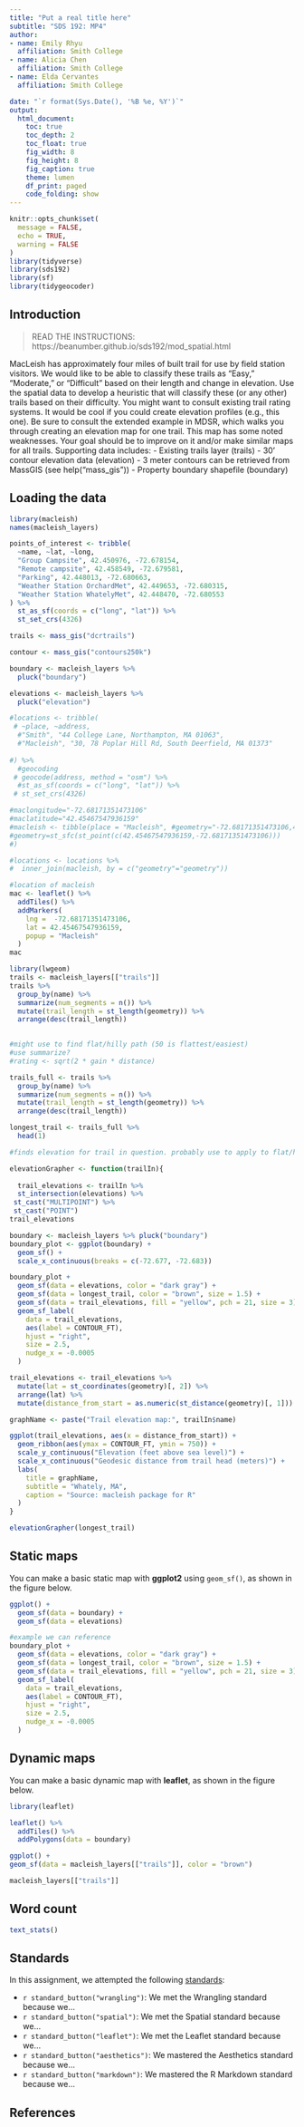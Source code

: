 ```yaml
---
title: "Put a real title here"
subtitle: "SDS 192: MP4"
author: 
- name: Emily Rhyu
  affiliation: Smith College
- name: Alicia Chen
  affiliation: Smith College
- name: Elda Cervantes
  affiliation: Smith College

date: "`r format(Sys.Date(), '%B %e, %Y')`"
output:
  html_document:
    toc: true
    toc_depth: 2
    toc_float: true
    fig_width: 8
    fig_height: 8
    fig_caption: true
    theme: lumen
    df_print: paged
    code_folding: show
---
```


```r
knitr::opts_chunk$set(
  message = FALSE,
  echo = TRUE,
  warning = FALSE
)
library(tidyverse)
library(sds192)
library(sf)
library(tidygeocoder)
```

## Introduction

> READ THE INSTRUCTIONS: https://beanumber.github.io/sds192/mod_spatial.html

MacLeish has approximately four miles of built trail for use by field station visitors. We would like to be able to classify these trails as “Easy,” “Moderate,” or “Difficult” based on their length and change in elevation. Use the spatial data to develop a heuristic that will classify these (or any other) trails based on their difficulty. You might want to consult existing trail rating systems. It would be cool if you could create elevation profiles (e.g., this one). Be sure to consult the extended example in MDSR, which walks you through creating an elevation map for one trail. This map has some noted weaknesses. Your goal should be to improve on it and/or make similar maps for all trails.
Supporting data includes:
- Existing trails layer (trails)
- 30’ contour elevation data (elevation)
- 3 meter contours can be retrieved from MassGIS (see help("mass_gis"))
- Property boundary shapefile (boundary)


## Loading the data

```r
library(macleish)
names(macleish_layers)
```

```r
points_of_interest <- tribble(
  ~name, ~lat, ~long,
  "Group Campsite", 42.450976, -72.678154, 
  "Remote campsite", 42.458549, -72.679581,
  "Parking", 42.448013, -72.680663,
  "Weather Station OrchardMet", 42.449653, -72.680315,
  "Weather Station WhatelyMet", 42.448470, -72.680553
) %>%
  st_as_sf(coords = c("long", "lat")) %>%
  st_set_crs(4326)
```

```r
trails <- mass_gis("dcrtrails")

contour <- mass_gis("contours250k")

boundary <- macleish_layers %>%
  pluck("boundary")

elevations <- macleish_layers %>%
  pluck("elevation")
```

```r
#locations <- tribble(
 # ~place, ~address, 
  #"Smith", "44 College Lane, Northampton, MA 01063",
  #"Macleish", "30, 78 Poplar Hill Rd, South Deerfield, MA 01373"
  
#) %>%
  #geocoding
 # geocode(address, method = "osm") %>%
  #st_as_sf(coords = c("long", "lat")) %>%
 # st_set_crs(4326)

#maclongitude="-72.68171351473106"
#maclatitude="42.45467547936159"
#macleish <- tibble(place = "Macleish", #geometry="-72.68171351473106,42.45467547936159"
#geometry=st_sfc(st_point(c(42.45467547936159,-72.68171351473106)))
#)

#locations <- locations %>% 
#  inner_join(macleish, by = c("geometry"="geometry"))
```

```r
#location of macleish
mac <- leaflet() %>%
  addTiles() %>%
  addMarkers(
    lng =  -72.68171351473106,
    lat = 42.45467547936159,
    popup = "Macleish"
  )
mac
```

```r
library(lwgeom)
trails <- macleish_layers[["trails"]] 
trails %>%
  group_by(name) %>%
  summarize(num_segments = n()) %>%
  mutate(trail_length = st_length(geometry)) %>%
  arrange(desc(trail_length))
  
```

```r
#might use to find flat/hilly path (50 is flattest/easiest)
#use summarize?
#rating <- sqrt(2 * gain * distance)

trails_full <- trails %>%
  group_by(name) %>%
  summarize(num_segments = n()) %>%
  mutate(trail_length = st_length(geometry)) %>%
  arrange(desc(trail_length))

longest_trail <- trails_full %>%
  head(1)

#finds elevation for trail in question. probably use to apply to flat/hilly trails found from equation above and make elevation profile

elevationGrapher <- function(trailIn){
  
  trail_elevations <- trailIn %>%
  st_intersection(elevations) %>%
 st_cast("MULTIPOINT") %>%
 st_cast("POINT")
trail_elevations

boundary <- macleish_layers %>% pluck("boundary")
boundary_plot <- ggplot(boundary) + 
  geom_sf() + 
  scale_x_continuous(breaks = c(-72.677, -72.683))

boundary_plot +
  geom_sf(data = elevations, color = "dark gray") + 
  geom_sf(data = longest_trail, color = "brown", size = 1.5) + 
  geom_sf(data = trail_elevations, fill = "yellow", pch = 21, size = 3) + 
  geom_sf_label(
    data = trail_elevations, 
    aes(label = CONTOUR_FT), 
    hjust = "right", 
    size = 2.5,
    nudge_x = -0.0005
  )

trail_elevations <- trail_elevations %>%
  mutate(lat = st_coordinates(geometry)[, 2]) %>%
  arrange(lat) %>%
  mutate(distance_from_start = as.numeric(st_distance(geometry)[, 1]))

graphName <- paste("Trail elevation map:", trailIn$name)

ggplot(trail_elevations, aes(x = distance_from_start)) + 
  geom_ribbon(aes(ymax = CONTOUR_FT, ymin = 750)) +
  scale_y_continuous("Elevation (feet above sea level)") + 
  scale_x_continuous("Geodesic distance from trail head (meters)") +
  labs(
    title = graphName,
    subtitle = "Whately, MA",
    caption = "Source: macleish package for R"
  )
}

elevationGrapher(longest_trail)

```



## Static maps

You can make a basic static map with **ggplot2** using `geom_sf()`, as shown in the figure below.

```r

ggplot() +
  geom_sf(data = boundary) +
  geom_sf(data = elevations) 
```

```r
#example we can reference
boundary_plot +
  geom_sf(data = elevations, color = "dark gray") + 
  geom_sf(data = longest_trail, color = "brown", size = 1.5) + 
  geom_sf(data = trail_elevations, fill = "yellow", pch = 21, size = 3) + 
  geom_sf_label(
    data = trail_elevations, 
    aes(label = CONTOUR_FT), 
    hjust = "right", 
    size = 2.5,
    nudge_x = -0.0005
  )
```


## Dynamic maps

You can make a basic dynamic map with **leaflet**, as shown in the figure below.

```r
library(leaflet)

leaflet() %>%
  addTiles() %>%
  addPolygons(data = boundary)
```

```r
ggplot() +
geom_sf(data = macleish_layers[["trails"]], color = "brown")
```


```r
macleish_layers[["trails"]]
```


## Word count

```r
text_stats()
```

## Standards

In this assignment, we attempted the following [standards](https://beanumber.github.io/sds192/standards.html):

- `r standard_button("wrangling")`: We met the Wrangling standard because we...
- `r standard_button("spatial")`: We met the Spatial standard because we...
- `r standard_button("leaflet")`: We met the Leaflet standard because we...
- `r standard_button("aesthetics")`: We mastered the Aesthetics standard because we...
- `r standard_button("markdown")`: We mastered the R Markdown standard because we...

## References

